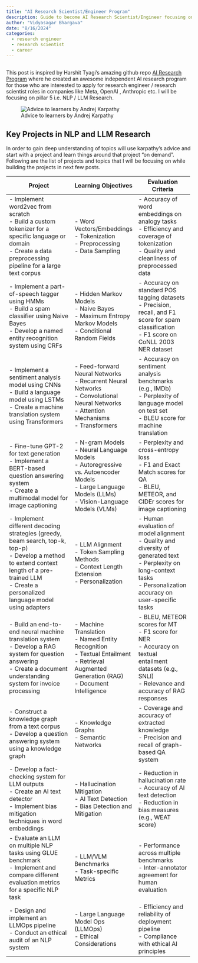 ```yaml
---
title: "AI Research Scientist/Engineer Program"
description: Guide to become AI Research Scientist/Engineer focusing on NLP and LLMs in companies like OpenAI, Meta, Anthropic etc.
author: "Vidyasagar Bhargava"
date: "8/16/2024"
categories:
  - research engineer
  - research scientist
  - career
---
```


## 

This post is inspired by Harshit Tyagi's amazing github repo [AI Research Program](https://github.com/dswh/ai-research-program) where he created an awesome independent AI research program for those who are interested to apply for research engineer / research scientist roles in companies like Meta, OpenAI , Anthropic etc. I will be focusing on pillar 5 i.e. NLP / LLM Research.

![Advice to learners by Andrej Karpathy](images/paste-1.png){fig-align="center"}

## Key Projects in NLP and LLM Research

In order to gain deep understanding of topics will use karpathy's advice and start with a project and learn things around that project "on demand". Following are the list of projects and topics that I will be focusing on while building the projects in next few posts.

+---------------------------------------------------------------------------------+------------------------------------------+------------------------------------------------------------+
| Project                                                                         | Learning Objectives                      | Evaluation Criteria                                        |
+=================================================================================+==========================================+============================================================+
| \- Implement word2vec from scratch\                                             | \- Word Vectors/Embeddings\              | \- Accuracy of word embeddings on analogy tasks\           |
| - Build a custom tokenizer for a specific language or domain\                   | - Tokenization\                          | - Efficiency and coverage of tokenization\                 |
| - Create a data preprocessing pipeline for a large text corpus                  | - Preprocessing\                         | - Quality and cleanliness of preprocessed data             |
|                                                                                 | - Data Sampling                          |                                                            |
+---------------------------------------------------------------------------------+------------------------------------------+------------------------------------------------------------+
| \- Implement a part-of-speech tagger using HMMs\                                | \- Hidden Markov Models\                 | \- Accuracy on standard POS tagging datasets\              |
| - Build a spam classifier using Naive Bayes\                                    | - Naive Bayes\                           | - Precision, recall, and F1 score for spam classification\ |
| - Develop a named entity recognition system using CRFs                          | - Maximum Entropy Markov Models\         | - F1 score on CoNLL 2003 NER dataset                       |
|                                                                                 | - Conditional Random Fields              |                                                            |
+---------------------------------------------------------------------------------+------------------------------------------+------------------------------------------------------------+
| \- Implement a sentiment analysis model using CNNs\                             | \- Feed-forward Neural Networks\         | \- Accuracy on sentiment analysis benchmarks (e.g., IMDb)\ |
| - Build a language model using LSTMs\                                           | - Recurrent Neural Networks\             | - Perplexity of language model on test set\                |
| - Create a machine translation system using Transformers                        | - Convolutional Neural Networks\         | - BLEU score for machine translation                       |
|                                                                                 | - Attention Mechanisms\                  |                                                            |
|                                                                                 | - Transformers                           |                                                            |
+---------------------------------------------------------------------------------+------------------------------------------+------------------------------------------------------------+
| \- Fine-tune GPT-2 for text generation\                                         | \- N-gram Models\                        | \- Perplexity and cross-entropy loss\                      |
| - Implement a BERT-based question answering system\                             | - Neural Language Models\                | - F1 and Exact Match scores for QA\                        |
| - Create a multimodal model for image captioning                                | - Autoregressive vs. Autoencoder Models\ | - BLEU, METEOR, and CIDEr scores for image captioning      |
|                                                                                 | - Large Language Models (LLMs)\          |                                                            |
|                                                                                 | - Vision-Language Models (VLMs)          |                                                            |
+---------------------------------------------------------------------------------+------------------------------------------+------------------------------------------------------------+
| \- Implement different decoding strategies (greedy, beam search, top-k, top-p)\ | \- LLM Alignment\                        | \- Human evaluation of model alignment\                    |
| - Develop a method to extend context length of a pre-trained LLM\               | - Token Sampling Methods\                | - Quality and diversity of generated text\                 |
| - Create a personalized language model using adapters                           | - Context Length Extension\              | - Perplexity on long-context tasks\                        |
|                                                                                 | - Personalization                        | - Personalization accuracy on user-specific tasks          |
+---------------------------------------------------------------------------------+------------------------------------------+------------------------------------------------------------+
| \- Build an end-to-end neural machine translation system\                       | \- Machine Translation\                  | \- BLEU, METEOR scores for MT\                             |
| - Develop a RAG system for question answering\                                  | - Named Entity Recognition\              | - F1 score for NER\                                        |
| - Create a document understanding system for invoice processing                 | - Textual Entailment\                    | - Accuracy on textual entailment datasets (e.g., SNLI)\    |
|                                                                                 | - Retrieval Augmented Generation (RAG)\  | - Relevance and accuracy of RAG responses                  |
|                                                                                 | - Document Intelligence                  |                                                            |
+---------------------------------------------------------------------------------+------------------------------------------+------------------------------------------------------------+
| \- Construct a knowledge graph from a text corpus\                              | \- Knowledge Graphs\                     | \- Coverage and accuracy of extracted knowledge\           |
| - Develop a question answering system using a knowledge graph                   | - Semantic Networks                      | - Precision and recall of graph-based QA system            |
+---------------------------------------------------------------------------------+------------------------------------------+------------------------------------------------------------+
| \- Develop a fact-checking system for LLM outputs\                              | \- Hallucination Mitigation\             | \- Reduction in hallucination rate\                        |
| - Create an AI text detector\                                                   | - AI Text Detection\                     | - Accuracy of AI text detection\                           |
| - Implement bias mitigation techniques in word embeddings                       | - Bias Detection and Mitigation          | - Reduction in bias measures (e.g., WEAT score)            |
+---------------------------------------------------------------------------------+------------------------------------------+------------------------------------------------------------+
| \- Evaluate an LLM on multiple NLP tasks using GLUE benchmark\                  | \- LLM/VLM Benchmarks\                   | \- Performance across multiple benchmarks\                 |
| - Implement and compare different evaluation metrics for a specific NLP task    | - Task-specific Metrics                  | - Inter-annotator agreement for human evaluation           |
+---------------------------------------------------------------------------------+------------------------------------------+------------------------------------------------------------+
| \- Design and implement an LLMOps pipeline\                                     | \- Large Language Model Ops (LLMOps)\    | \- Efficiency and reliability of deployment pipeline\      |
| - Conduct an ethical audit of an NLP system                                     | - Ethical Considerations                 | - Compliance with ethical AI principles                    |
+---------------------------------------------------------------------------------+------------------------------------------+------------------------------------------------------------+